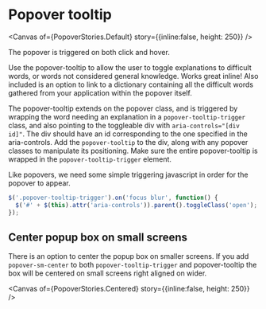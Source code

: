 
<Meta of={PopoverStories} />

# Popover tooltip <Badges of={PopoverStories} />

<Canvas
    of={PopoverStories.Default}
    story={{inline:false, height: 250}}
/>

The popover is triggered on both click and hover.

Use the popover-tooltip to allow the user to toggle explanations to difficult words, or words not considered general knowledge. Works great inline! Also included is an option to link to a dictionary containing all the difficult words gathered from your application within the popover itself.

The popover-tooltip extends on the popover class, and is triggered by wrapping the word needing an explanation in a `popover-tooltip-trigger` class, and also pointing to the toggleable div with `aria-controls="[div id]"`. The div should have an id corresponding to the one specified in the aria-controls. Add the `popover-tooltip` to the div, along with any popover classes to manipulate its positioning. Make sure the entire popover-tooltip is wrapped in the `popover-tooltip-trigger` element.

Like popovers, we need some simple triggering javascript in order for the popover to appear.

```javascript
$('.popover-tooltip-trigger').on('focus blur', function() {
  $('#' + $(this).attr('aria-controls')).parent().toggleClass('open');
});
```

## Center popup box on small screens
There is an option to center the popup box on smaller screens. If you add `popover-sm-center` to both `popover-tooltip-trigger` and popover-tooltip the box will be centered on small screens right aligned on wider.

<Canvas
    of={PopoverStories.Centered}
    story={{inline:false, height: 250}}
/>
